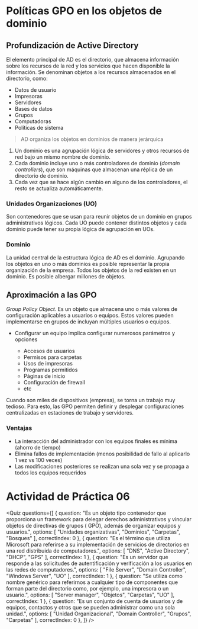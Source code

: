 # Políticas GPO en los objetos de dominio

## Profundización de Active Directory
El elemento principal de AD es el directorio, que almacena información sobre los recursos de la red y los servicios que hacen disponible la información. Se denominan objetos a los recursos almacenados en el directorio, como:

- Datos de usuario
- Impresoras
- Servidores
- Bases de datos
- Grupos
- Computadoras
- Políticas de sistema

> AD organiza los objetos en dominios de manera jerárquica

1. Un dominio es una agrupación lógica de servidores y otros recursos de red bajo un mismo nombre de dominio.
2. Cada dominio incluye uno o más controladores de dominio (*domain controllers*), que son máquinas que almacenan una réplica de un directorio de dominio.
3. Cada vez que se hace algún cambio en alguno de los controladores, el resto se actualiza automáticamente.

### Unidades Organizaciones (UO)
Son contenedores que se usan para reunir objetos de un dominio en grupos administrativos lógicos. Cada UO puede contener distintos objetos y cada dominio puede tener su propia lógica de agrupación en UOs.

### Dominio
La unidad central de la estructura lógica de AD es el dominio. Agrupando los objetos en uno o más dominios es posible representar la propia organización de la empresa. Todos los objetos de la red existen en un dominio. Es posible albergar millones de objetos.

## Aproximación a las GPO
*Group Policy Object*. Es un objeto que almacena uno o más valores de configuración aplicables a usuarios o equipos. Estos valores pueden implementarse en grupos de incluyan múltiples usuarios o equipos.

- Configurar un equipo implica configurar numerosos parámetros y opciones

    - Accesos de usuarios
    - Permisos para carpetas
    - Usos de impresoras
    - Programas permitidos
    - Páginas de inicio
    - Configuración de firewall
    - etc

Cuando son miles de dispositivos (empresa), se torna un trabajo muy tedioso. Para esto, las GPO permiten definir y desplegar configuraciones centralizadas en estaciones de trabajo y servidores.

### Ventajas
- La interacción del administrador con los equipos finales es mínima (ahorro de tiempo)
- Elimina fallos de implementación (menos posibilidad de fallo al aplicarlo 1 vez vs 100 veces)
- Las modificaciones posteriores se realizan una sola vez y se propaga a todos los equipos requeridos

# Actividad de Práctica 06

<Quiz questions={[
	{
		question: "Es un objeto tipo contenedor que proporciona un framework para delegar derechos administrativos y vincular objetos de directivas de grupos ( GPO), además de organizar equipos y usuarios.",
		options: [
			"Unidades organizativas",
			"Dominios",
			"Carpetas",
			"Bosques"
		],
		correctIndex: 0
	},
    {
		question: "Es el término que utiliza Microsoft para referirse a su implementación de servicios de directorios en una red distribuida de computadores.",
		options: [
			"DNS",
			"Active Directory",
			"DHCP",
			"GPS"
		],
		correctIndex: 1
	},
    {
		question: "Es un servidor que responde a las solicitudes de autentificación y verificación a los usuarios en las redes de computadores.",
		options: [
			"File Server",
			"Domain Controller",
			"Windows Server",
			"UO"
		],
		correctIndex: 1
	},
    {
		question: "Se utiliza como nombre genérico para referirnos a cualquier tipo de componentes que forman parte del directorio como, por ejemplo, una impresora o un usuario.",
		options: [
			"Server manager",
			"Objetos",
			"Carpetas",
			"UO"
		],
		correctIndex: 1
	},
    {
		question: "Es un conjunto de cuenta de usuarios y de equipos, contactos y otros que se pueden administrar como una sola unidad.",
		options: [
			"Unidad Organizacional",
			"Domain Controller",
			"Grupos",
			"Carpetas"
		],
		correctIndex: 0
	},
]} />